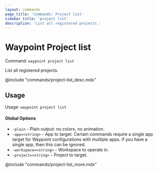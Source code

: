 ```yaml
---
layout: commands
page_title: 'Commands: Project list'
sidebar_title: 'project list'
description: 'List all registered projects.'
---
```


# Waypoint Project list

Command: `waypoint project list`

List all registered projects.

@include "commands/project-list_desc.mdx"

## Usage

Usage: `waypoint project list`

#### Global Options

- `-plain` - Plain output: no colors, no animation.
- `-app=<string>` - App to target. Certain commands require a single app target for Waypoint configurations with multiple apps. If you have a single app, then this can be ignored.
- `-workspace=<string>` - Workspace to operate in.
- `-project=<string>` - Project to target.

@include "commands/project-list_more.mdx"
